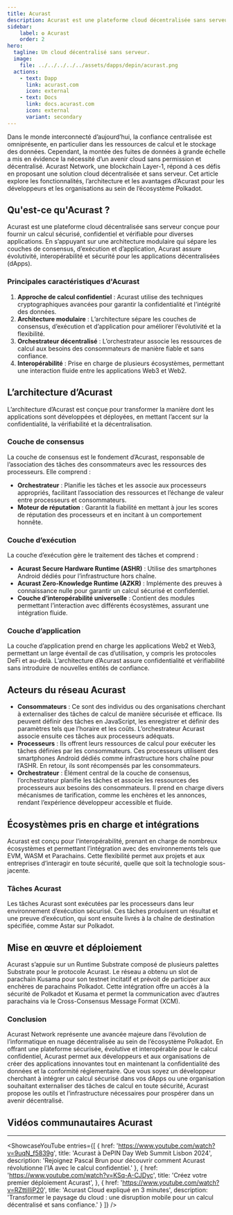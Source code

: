 ```yaml
---
title: Acurast
description: Acurast est une plateforme cloud décentralisée sans serveur conçue pour fournir un calcul sécurisé, confidentiel et vérifiable pour diverses applications.
sidebar:
    label: ✪ Acurast
    order: 2
hero:
  tagline: Un cloud décentralisé sans serveur.
  image: 
    file: ../../../../../assets/dapps/depin/acurast.png
  actions:
    - text: Dapp
      link: acurast.com 
      icon: external
    - text: Docs
      link: docs.acurast.com 
      icon: external
      variant: secondary
---
```



Dans le monde interconnecté d’aujourd’hui, la confiance centralisée est omniprésente, en particulier dans les ressources de calcul et le stockage des données. Cependant, la montée des fuites de données à grande échelle a mis en évidence la nécessité d’un avenir cloud sans permission et décentralisé. Acurast Network, une blockchain Layer-1, répond à ces défis en proposant une solution cloud décentralisée et sans serveur. Cet article explore les fonctionnalités, l’architecture et les avantages d’Acurast pour les développeurs et les organisations au sein de l’écosystème Polkadot.

## Qu'est-ce qu'Acurast ?
Acurast est une plateforme cloud décentralisée sans serveur conçue pour fournir un calcul sécurisé, confidentiel et vérifiable pour diverses applications. En s’appuyant sur une architecture modulaire qui sépare les couches de consensus, d’exécution et d’application, Acurast assure évolutivité, interopérabilité et sécurité pour les applications décentralisées (dApps).

### Principales caractéristiques d'Acurast
1. **Approche de calcul confidentiel** : Acurast utilise des techniques cryptographiques avancées pour garantir la confidentialité et l’intégrité des données.
2. **Architecture modulaire** : L’architecture sépare les couches de consensus, d’exécution et d’application pour améliorer l’évolutivité et la flexibilité.
3. **Orchestrateur décentralisé** : L’orchestrateur associe les ressources de calcul aux besoins des consommateurs de manière fiable et sans confiance.
4. **Interopérabilité** : Prise en charge de plusieurs écosystèmes, permettant une interaction fluide entre les applications Web3 et Web2.

## L’architecture d’Acurast
L’architecture d’Acurast est conçue pour transformer la manière dont les applications sont développées et déployées, en mettant l’accent sur la confidentialité, la vérifiabilité et la décentralisation.

### Couche de consensus
La couche de consensus est le fondement d’Acurast, responsable de l’association des tâches des consommateurs avec les ressources des processeurs. Elle comprend :

- **Orchestrateur** : Planifie les tâches et les associe aux processeurs appropriés, facilitant l’association des ressources et l’échange de valeur entre processeurs et consommateurs.
- **Moteur de réputation** : Garantit la fiabilité en mettant à jour les scores de réputation des processeurs et en incitant à un comportement honnête.

### Couche d’exécution
La couche d’exécution gère le traitement des tâches et comprend :
- **Acurast Secure Hardware Runtime (ASHR)** : Utilise des smartphones Android dédiés pour l’infrastructure hors chaîne.
- **Acurast Zero-Knowledge Runtime (AZKR)** : Implémente des preuves à connaissance nulle pour garantir un calcul sécurisé et confidentiel.
- **Couche d’interopérabilité universelle** : Contient des modules permettant l’interaction avec différents écosystèmes, assurant une intégration fluide.

### Couche d’application
La couche d’application prend en charge les applications Web2 et Web3, permettant un large éventail de cas d’utilisation, y compris les protocoles DeFi et au-delà. L’architecture d’Acurast assure confidentialité et vérifiabilité sans introduire de nouvelles entités de confiance.

## Acteurs du réseau Acurast
- **Consommateurs** : Ce sont des individus ou des organisations cherchant à externaliser des tâches de calcul de manière sécurisée et efficace. Ils peuvent définir des tâches en JavaScript, les enregistrer et définir des paramètres tels que l’horaire et les coûts. L’orchestrateur Acurast associe ensuite ces tâches aux processeurs adéquats.
- **Processeurs** : Ils offrent leurs ressources de calcul pour exécuter les tâches définies par les consommateurs. Ces processeurs utilisent des smartphones Android dédiés comme infrastructure hors chaîne pour l’ASHR. En retour, ils sont récompensés par les consommateurs.
- **Orchestrateur** : Élément central de la couche de consensus, l’orchestrateur planifie les tâches et associe les ressources des processeurs aux besoins des consommateurs. Il prend en charge divers mécanismes de tarification, comme les enchères et les annonces, rendant l’expérience développeur accessible et fluide.

## Écosystèmes pris en charge et intégrations
Acurast est conçu pour l’interopérabilité, prenant en charge de nombreux écosystèmes et permettant l’intégration avec des environnements tels que EVM, WASM et Parachains. Cette flexibilité permet aux projets et aux entreprises d’interagir en toute sécurité, quelle que soit la technologie sous-jacente.

### Tâches Acurast
Les tâches Acurast sont exécutées par les processeurs dans leur environnement d’exécution sécurisé. Ces tâches produisent un résultat et une preuve d’exécution, qui sont ensuite livrés à la chaîne de destination spécifiée, comme Astar sur Polkadot.

## Mise en œuvre et déploiement
Acurast s’appuie sur un Runtime Substrate composé de plusieurs palettes Substrate pour le protocole Acurast. Le réseau a obtenu un slot de parachain Kusama pour son testnet incitatif et prévoit de participer aux enchères de parachains Polkadot. Cette intégration offre un accès à la sécurité de Polkadot et Kusama et permet la communication avec d’autres parachains via le Cross-Consensus Message Format (XCM).

### Conclusion
Acurast Network représente une avancée majeure dans l’évolution de l’informatique en nuage décentralisée au sein de l’écosystème Polkadot. En offrant une plateforme sécurisée, évolutive et interopérable pour le calcul confidentiel, Acurast permet aux développeurs et aux organisations de créer des applications innovantes tout en maintenant la confidentialité des données et la conformité réglementaire. Que vous soyez un développeur cherchant à intégrer un calcul sécurisé dans vos dApps ou une organisation souhaitant externaliser des tâches de calcul en toute sécurité, Acurast propose les outils et l’infrastructure nécessaires pour prospérer dans un avenir décentralisé.

## Vidéos communautaires Acurast
------------
<ShowcaseYouTube
  entries={[
    {
      href: 'https://www.youtube.com/watch?v=9uqN_f5839g',
      title: 'Acurast à DePIN Day Web Summit Lisbon 2024',
      description: 'Rejoignez Pascal Brun pour découvrir comment Acurast révolutionne l’IA avec le calcul confidentiel.'
    },
    {
      href: 'https://www.youtube.com/watch?v=KSq-A-CJDyc',
      title: 'Créez votre premier déploiement Acurast',
    },
    {
      href: 'https://www.youtube.com/watch?v=RZttiIIiP20',
      title: 'Acurast Cloud expliqué en 3 minutes',
      description: 'Transformer le paysage du cloud : une disruption mobile pour un calcul décentralisé et sans confiance.'
    }
  ]}
/>
